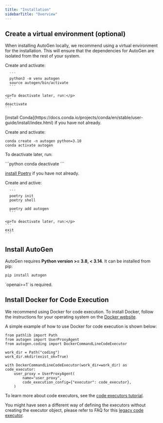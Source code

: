```yaml
---
title: "Installation"
sidebarTitle: "Overview"
---
```


## Create a virtual environment (optional)

When installing AutoGen locally, we recommend using a virtual environment for the installation. This will ensure that the dependencies for AutoGen are isolated from the rest of your system.

<Tabs>
  <Tab title="venv" default>
    <p>Create and activate:</p>
    
      ```
      python3 -m venv autogen
      source autogen/bin/activate
      ```
    
    <p>To deactivate later, run:</p>
    ```
    deactivate
    ```
  </Tab>

<Tab title="Conda">
  <p>
    [install Conda](https://docs.conda.io/projects/conda/en/stable/user-guide/install/index.html)
    if you have not already.
  </p>
  <p>Create and activate:</p>

```
conda create -n autogen python=3.10
conda activate autogen
```

  <p>To deactivate later, run:</p>
  ```python
  conda deactivate
  ```
</Tab>

  <Tab title="Poetry">
    <p><a href="https://python-poetry.org/docs/#installation" target="_blank" rel="noopener noreferrer">install Poetry</a> if you have not already.</p>
    <p>Create and active:</p>

      ```
      poetry init
      poetry shell

      poetry add autogen
      ```

    <p>To deactivate later, run:</p>
    ```
    exit
    ```

  </Tab>
</Tabs>

## Install AutoGen

AutoGen requires **Python version >= 3.8, < 3.14**. It can be installed from pip:

```bash
pip install autogen
```

<div class="info">
  <Info> `openai>=1` is required. </Info>
</div>

## Install Docker for Code Execution

We recommend using Docker for code execution.
To install Docker, follow the instructions for your operating system on the [Docker website](https://docs.docker.com/get-docker/).

A simple example of how to use Docker for code execution is shown below:

```
from pathlib import Path
from autogen import UserProxyAgent
from autogen.coding import DockerCommandLineCodeExecutor

work_dir = Path("coding")
work_dir.mkdir(exist_ok=True)

with DockerCommandLineCodeExecutor(work_dir=work_dir) as code_executor:
    user_proxy = UserProxyAgent(
        name="user_proxy",
        code_execution_config={"executor": code_executor},
    )
```

To learn more about code executors, see the [code executors tutorial](/docs/tutorial/code-executors).

You might have seen a different way of defining the executors without creating the
executor object, please refer to FAQ for this [legacy code executor](/docs/FAQ#legacy-code-executor).
